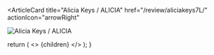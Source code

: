 <ArticleCard
  title="Alicia Keys / ALICIA"
  href="/review/aliciakeys7L/"
  actionIcon="arrowRight"
>

![Alicia Keys / ALICIA](../../images/cd/aliciakeys7L.jpg) 
</ArticleCard>

  return (
    <>
      {children}
    </>
  );
}